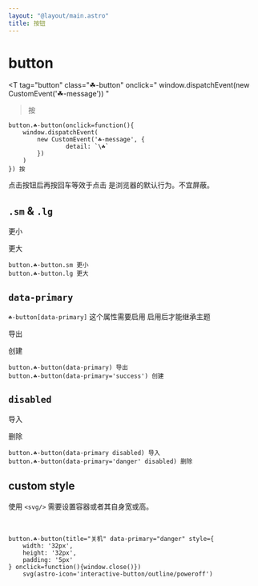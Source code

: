 ```yaml
---
layout: "@layout/main.astro"
title: 按钮
---
```



# button

<T
    tag="button"
    class="☘-button"
    onclick="
        window.dispatchEvent(new CustomEvent('☘-message'))
    "
>按</T>

```pug
button.☘-button(onclick=function(){
    window.dispatchEvent(
        new CustomEvent('☘-message', { 
                detail: `\☘`
        })
    )
}) 按
```

点击按钮后再按回车等效于点击 是浏览器的默认行为。不宜屏蔽。


## `.sm` & `.lg`

<T tag="button" class="☘-button sm">更小</T>

<T tag="button" class="☘-button lg">更大</T>

```pug
button.☘-button.sm 更小
button.☘-button.lg 更大
```

## `data-primary`

`☘-button[data-primary]` 这个属性需要启用 启用后才能继承主题

<T tag="button" class="☘-button" data-primary>导出</T>

<T tag="button" class="☘-button" data-primary='success'>创建</T>

```pug
button.☘-button(data-primary) 导出
button.☘-button(data-primary='success') 创建
```


## `disabled`

<T tag="button" class="☘-button" disabled>导入</T>

<T tag="button" class="☘-button" data-primary="danger" disabled>删除</T>

```pug
button.☘-button(data-primary disabled) 导入
button.☘-button(data-primary='danger' disabled) 删除
```

## custom style

使用 `<svg/>` 需要设置容器或者其自身宽或高。

<T tag="button" title="关机" class="☘-button" style="width:32px;height:32px;padding:5px" data-primary="danger" onclick="window.close()">
    <Icon name="interactive-button/outline/poweroff"/>
</T>

```pug
button.☘-button(title="关机" data-primary="danger" style={
    width: '32px',
    height: '32px',
    padding: '5px'
} onclick=function(){window.close()})
    svg(astro-icon='interactive-button/outline/poweroff')
```
